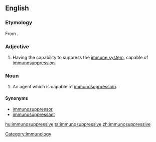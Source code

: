 ==English==

===Etymology===
From {{prefix|immuno|suppressive}}.

===Adjective===
{{en-adj}}

# {{pharmacology}} Having the capability to suppress the [[immune system]], capable of [[immunosuppression]].

===Noun===
{{en-noun}}

# {{pharmacology}} An agent which is capable of [[immunosuppression]].

====Synonyms====
*[[immunosuppressor]]
*[[immunosuppressant]]

[[Category:Immunology]]

[[hu:immunosuppressive]]
[[ta:immunosuppressive]]
[[zh:immunosuppressive]]